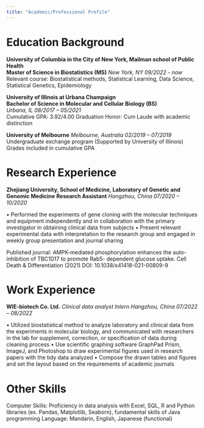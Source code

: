 ```yaml
---
title: "Academic/Professional Profile"
---
```



# Education Background
__University of Columbia in the City of New York, Mailman school of Public Health__  
__Master of Science in Biostatistics (MS)__    _New York, NY 09/2022 - now_  
Relevant course: Biostatistical methods, Statistical Learning, Data Science, 
Statistical Genetics, Epidemiology

__University of Illinois at Urbana Champaign__                                                        	
__Bachelor of Science in Molecular and Cellular Biology (BS)__    
_Urbana, IL 08/2017 – 05/2021_  
Cumulative GPA: 3.92/4.00
Graduation Honor: Cum Laude with academic distinction 

__University of Melbourne__
_Melbourne, Australia 02/2019 – 07/2019_   
Undergraduate exchange program (Supported by University of Illinois)   
Grades included in cumulative GPA                                         

# Research Experience
__Zhejiang University, School of Medicine, Laboratory of Genetic and Genomic Medicine__
__Research Assistant__    _Hangzhou, China 07/2020 – 10/2020_
                                                      
•	Performed the experiments of gene cloning with the molecular techniques and equipment independently and in collaboration with the primary investigator in obtaining clinical data from subjects
•	Present relevant experimental data with interpretation to the research group and engaged in weekly group presentation and journal sharing

Published journal: AMPK-mediated phosphorylation enhances the auto-inhibition of TBC1D17 to promote Rab5- dependent glucose uptake. Cell Death & Differentiation (2021) DOI: 10.1038/s41418-021-00809-9

# Work Experience
__WIE-biotech Co. Ltd.__
_Clinical data analyst Intern_    _Hangzhou, China 07/2022 – 08/2022_

•	Utilized biostatistical method to analyze laboratory and clinical data from the experiments in molecular biology, and communicated with researchers in the lab for supplement, correction, or specification of data during cleaning process
•	Use scientific graphing software GraphPad Prism, ImageJ, and Photoshop to draw experimental figures used in research papers with the tidy data analyzed 
•	Compose the drawn tables and figures and set the layout based on the requirements of academic journals

# Other Skills
Computer Skills: Proficiency in data analysis with Excel, SQL, R and Python libraries (ex. Pandas, Matplotlib, Seaborn), fundamental skills of Java programming
Language: Mandarin, English, Japanese (functional)

